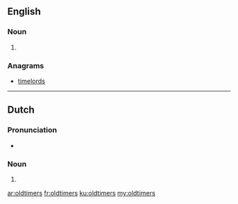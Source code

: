 {{also|Oldtimers}}
==English==

===Noun===
{{head|en|noun plural form}}

# {{plural of|oldtimer|lang=en}}

===Anagrams===
* [[timelords#English|timelords]]

----

==Dutch==

===Pronunciation===
* {{audio|Nl-oldtimers.ogg|Audio}}

===Noun===
{{head|nl|noun plural form}}

# {{nl-noun form of|pl|oldtimer}}

[[ar:oldtimers]]
[[fr:oldtimers]]
[[ku:oldtimers]]
[[my:oldtimers]]